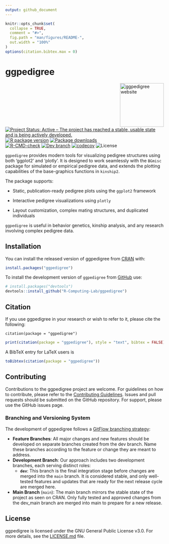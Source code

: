 ```yaml
---
output: github_document
---
```


<!-- README.md is generated from README.Rmd. Please edit that file -->

```r
knitr::opts_chunk$set(
  collapse = TRUE,
  comment = "#>",
  fig.path = "man/figures/README-",
  out.width = "100%"
)
options(citation.bibtex.max = 0)
```

# ggpedigree

<!-- badges: start -->
<a href="https://r-computing-lab.github.io/ggpedigree/"><img src="man/figures/hex.png" align="right" height="139" alt="ggpedigree website" /></a>
[![Project Status: Active – The project has reached a stable, usable state and is being actively developed.](https://www.repostatus.org/badges/latest/active.svg)](https://www.repostatus.org/#active)
[![R package version](https://www.r-pkg.org/badges/version/ggpedigree)](https://www.r-pkg.org/badges/version/ggpedigree)
[![Package downloads](https://cranlogs.r-pkg.org/badges/grand-total/ggpedigree)](https://cranlogs.r-pkg.org/badges/grand-total/ggpedigree)</br>
[![R-CMD-check](https://github.com/R-Computing-Lab/ggpedigree/actions/workflows/R-CMD-check.yaml/badge.svg)](https://github.com/R-Computing-Lab/ggpedigree/actions/workflows/R-CMD-check.yaml)
[![Dev branch](https://github.com/R-Computing-Lab/ggpedigree/actions/workflows/R-CMD-devcheck.yaml/badge.svg)](https://github.com/R-Computing-Lab/ggpedigree/actions/workflows/R-CMD-devcheck.yaml)
[![codecov](https://codecov.io/gh/R-Computing-Lab/ggpedigree/branch/main/graph/badge.svg?token=xXWYDcD9CF)](https://app.codecov.io/gh/R-Computing-Lab/ggpedigree)
![License](https://img.shields.io/badge/License-GPL_v3-blue.svg)
<!-- badges: end -->

`ggpedigree` provides modern tools for visualizing pedigree structures using both 'ggplot2' and 'plotly'. It is designed to work seamlessly with the `BGmisc` package for simulated or empirical pedigree data, and extends the plotting capabilities of the base-graphics functions in `kinship2`.

The package supports:

- Static, publication-ready pedigree plots using the `ggplot2` framework

- Interactive pedigree visualizations using `plotly`

- Layout customization, complex mating structures, and duplicated individuals

`ggpedigree` is useful in behavior genetics, kinship analysis, and any research involving complex pedigree data.

## Installation

You can install the released version of ggpedigree from [CRAN](https://cran.r-project.org/) with:

```r
install.packages("ggpedigree")
```

To install the development version of `ggpedigree` from [GitHub](https://github.com/) use:

```r
# install.packages("devtools")
devtools::install_github("R-Computing-Lab/ggpedigree")
```

## Citation

If you use ggpedigree in your research or wish to refer to it, please cite the following:

```
citation(package = "ggpedigree")
```

```r
print(citation(package = "ggpedigree"), style = "text", bibtex = FALSE)
```

A BibTeX entry for LaTeX users is
```r
toBibtex(citation(package = "ggpedigree"))
```

## Contributing

Contributions to the ggpedigree project are welcome. For guidelines on how to contribute, please refer to the [Contributing Guidelines](https://github.com/R-Computing-Lab/ggpedigree/blob/main/CONTRIBUTING.md). Issues and pull requests should be submitted on the GitHub repository. For support, please use the GitHub issues page.


### Branching and Versioning System
The development of ggpedigree follows a [GitFlow branching strategy](https://tilburgsciencehub.com/topics/automation/version-control/advanced-git/git-branching-strategies/):

- **Feature Branches**: All major changes and new features should be developed on separate branches created from the dev branch. Name these branches according to the feature or change they are meant to address.
- **Development Branch**: Our approach includes two development branches, each serving distinct roles:
  - **`dev`**: This branch is the final integration stage before changes are merged into the `main` branch. It is considered stable, and only well-tested features and updates that are ready for the next release cycle are merged here.
- **Main Branch** (`main`): The main branch mirrors the stable state of the project as seen on CRAN. Only fully tested and approved changes from the dev_main branch are merged into main to prepare for a new release.


## License
ggpedigree is licensed under the GNU General Public License v3.0. For more details, see the [LICENSE.md](https://github.com/R-Computing-Lab/ggpedigree/blob/main/LICENSE.md) file.

